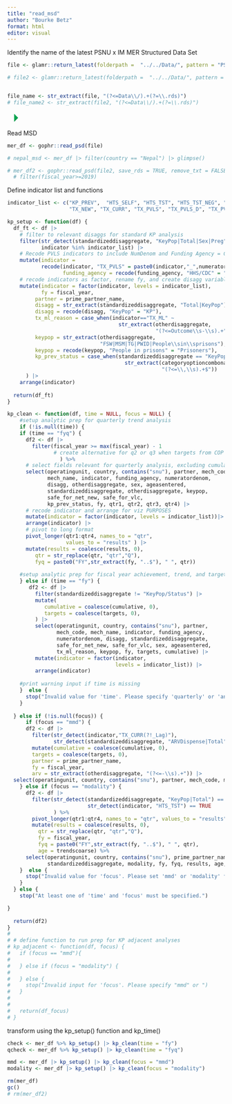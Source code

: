 ```yaml
---
title: "read_msd"
author: "Bourke Betz"
format: html
editor: visual
---
```


Identify the name of the latest PSNU x IM MER Structured Data Set

```r

file <- glamr::return_latest(folderpath =  "../../Data/", pattern = "PSNU_IM_FY2")

# file2 <- glamr::return_latest(folderpath =  "../../Data/", pattern = "PSNU_IM_FY1") 


file_name <- str_extract(file, "(?<=Data\\/).+(?=\\.rds)") 
# file_name2 <- str_extract(file2, "(?<=Data\\/).+(?=\\.rds)") 
```

![](data:image/png;base64,iVBORw0KGgoAAAANSUhEUgAAACgAAAAaCAYAAADFTB7LAAAAa0lEQVR42u3OywnAIBBAwcXSUoCW5D11xDoNCBGNv0MOecJOBSOi1OZMsJ4dvFxEJ1OQnMxBarIKEpNNkJbsBknJYZCSnAYJyVVQziNig7/nZkFEbhTE5HpBVO4dxOXKIDL3BLG5BJ1T6rsbMfep2CaMN00AAAAASUVORK5CYII= "Run Current Chunk")

Read MSD

```r
mer_df <- gophr::read_psd(file)

# nepal_msd <- mer_df |> filter(country == "Nepal") |> glimpse()

# mer_df2 <- gophr::read_psd(file2, save_rds = TRUE, remove_txt = FALSE) %>% 
  # filter(fiscal_year>=2019)
```

Define indicator list and functions

```r
indicator_list <- c("KP_PREV",  "HTS_SELF", "HTS_TST", "HTS_TST_NEG", "PrEP_NEW", "PrEP_CT", "PrEP_CURR", "HTS_TST_POS",
                    "TX_NEW", "TX_CURR", "TX_PVLS", "TX_PVLS_D", "TX_PVLS_N", "TX_CURR_Lag1", "TX_CURR_Lag2", "TX_ML", "TX_NET_NEW")

kp_setup <- function(df) {
  df_ft <- df |> 
    # filter to relevant disaggs for standard KP analysis 
    filter(str_detect(standardizeddisaggregate, "KeyPop|Total|Sex|Preg"),
           indicator %in% indicator_list) |> 
    # Recode PVLS indicators to include NumDenom and Funding Agency = CDC
    mutate(indicator = 
           recode(indicator, "TX_PVLS" = paste0(indicator,"_",numeratordenom)),
                  funding_agency = recode(funding_agency, "HHS/CDC" = "CDC")) |> 
    # recode indicators as factor, rename fy, and create disagg variables for kp
    mutate(indicator = factor(indicator, levels = indicator_list),
           fy = fiscal_year,
         partner = prime_partner_name,
         disagg = str_extract(standardizeddisaggregate, "Total|KeyPop"),
         disagg = recode(disagg, "KeyPop" = "KP"),
         tx_ml_reason = case_when(indicator=="TX_ML" ~ 
                                    str_extract(otherdisaggregate, 
                                                "(?<=Outcome\\s-\\s).+")),
         keypop = str_extract(otherdisaggregate,
                              "FSW|MSM|TG|PWID|People\\sin\\sprisons"),
         keypop = recode(keypop, "People in prisons" = "Prisoners"),
         kp_prev_status = case_when(standardizeddisaggregate == "KeyPop/Status" ~ 
                                      str_extract(categoryoptioncomboname, 
                                                  "(?<=\\,\\s).+$"))
      ) |> 
    arrange(indicator)
  
  return(df_ft)
}

kp_clean <- function(df, time = NULL, focus = NULL) {
    #setup analytic prep for quarterly trend analysis
    if (!is.null(time)) {
    if (time == "fyq") {
      df2 <- df |> 
        filter(fiscal_year >= max(fiscal_year) - 1
               # create alternative for q2 or q3 when targets from COP shift this)
                 ) %>%
      # select fields relevant for quarterly analysis, excluding cumulative and targets
      select(operatingunit, country, contains("snu"), partner, mech_code, 
             mech_name, indicator, funding_agency, numeratordenom, 
             disagg, otherdisaggregate, sex, ageasentered, 
             standardizeddisaggregate, otherdisaggregate, keypop, 
             safe_for_net_new, safe_for_vlc,
             kp_prev_status, fy, qtr1, qtr2, qtr3, qtr4) |> 
      # recode indicator and arrange for viz PURPOSES
      mutate(indicator = factor(indicator, levels = indicator_list))|>  
      arrange(indicator) |> 
      # pivot to long format
      pivot_longer(qtr1:qtr4, names_to = "qtr", 
                   values_to = "results" ) |> 
      mutate(results = coalesce(results, 0),
         qtr = str_replace(qtr, "qtr","Q"),
         fyq = paste0("FY",str_extract(fy, "..$"), " ", qtr))
      
    #setup analytic prep for fiscal year achievement, trend, and target achievement analysis
    } else if (time == "fy") {
       df2 <- df |> 
         filter(standardizeddisaggregate != "KeyPop/Status") |> 
         mutate(
            cumulative = coalesce(cumulative, 0),
            targets = coalesce(targets, 0),
         ) |> 
         select(operatingunit, country, contains("snu"), partner, 
                mech_code, mech_name, indicator, funding_agency, 
                numeratordenom, disagg, standardizeddisaggregate, 
                safe_for_net_new, safe_for_vlc, sex, ageasentered,
                tx_ml_reason, keypop, fy, targets, cumulative) |> 
         mutate(indicator = factor(indicator, 
                                   levels = indicator_list)) |> 
         arrange(indicator)
    
    #print warning input if time is missing   
    }  else {
      stop("Invalid value for 'time'. Please specify 'quarterly' or 'annual'.")
    }
    
  } else if (!is.null(focus)) {    
      if (focus == "mmd") {
      df2 <- df |> 
        filter(str_detect(indicator,"TX_CURR(?!_Lag)"),
               str_detect(standardizeddisaggregate, "ARVDispense|Total")) |> 
        mutate(cumulative = coalesce(cumulative, 0),
        targets = coalesce(targets, 0),
        partner = prime_partner_name,
        fy = fiscal_year,
        arv = str_extract(otherdisaggregate, "(?<=-\\s).+")) |> 
  select(operatingunit, country, contains("snu"), partner, mech_code, mech_name, indicator, funding_agency, numeratordenom, standardizeddisaggregate, arv, otherdisaggregate, fy, targets, cumulative)
    } else if (focus == "modality") {
      df2 <- df |> 
        filter(str_detect(standardizeddisaggregate, "KeyPop|Total") == FALSE,
                          str_detect(indicator, "HTS_TST") == TRUE
               ) %>%
        pivot_longer(qtr1:qtr4, names_to = "qtr", values_to = "results" ) %>%
        mutate(results = coalesce(results, 0),
          qtr = str_replace(qtr, "qtr","Q"),
          fy = fiscal_year,
          fyq = paste0("FY",str_extract(fy, "..$"), " ", qtr),
          age = trendscoarse) %>%
      select(operatingunit, country, contains("snu"), prime_partner_name, mech_code, mech_name, indicator, funding_agency, numeratordenom,
             standardizeddisaggregate, modality, fy, fyq, results, age, ageasentered, sex)
    }  else {
      stop("Invalid value for 'focus'. Please set 'mmd' or 'modality' for focus")
    }
  } else {
    stop("At least one of 'time' and 'focus' must be specified.")

}
  
  return(df2)
}
# 
# # define function to run prep for KP adjacent analyses
# kp_adjacent <- function(df, focus) {
#   if (focus == "mmd"){
#     
#   } else if (focus = "modality") {
#     
#   } else {
#     stop("Invalid input for 'focus'. Please specify "mmd" or ")
#   }
#     
#   
#   return(df_focus)
# }

```

transform using the kp_setup() function and kp_time()

```r
check <- mer_df %>% kp_setup() |> kp_clean(time = "fy")
qcheck <- mer_df %>% kp_setup() |> kp_clean(time = "fyq")

mmd <- mer_df |> kp_setup() |> kp_clean(focus = "mmd")
modality <- mer_df |> kp_setup() |> kp_clean(focus = "modality")
```

```r
rm(mer_df)
gc()
# rm(mer_df2)

```
